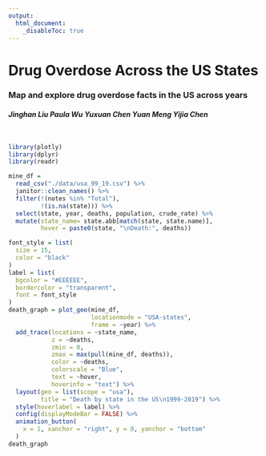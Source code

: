```yaml
---
output: 
  html_document:
    _disableToc: true
---
```

<body>
<h1>**Drug Overdose Across the US States**</h1>
<h3>Map and explore drug overdose facts in the US across years</h3>
<h4>*Jinghan Liu   Paula Wu   Yuxuan Chen   Yuan Meng   Yijia Chen*</h4>
</body>
<br>
```r
library(plotly)
library(dplyr)
library(readr)
```
```r
mine_df = 
  read_csv("./data/usa_99_19.csv") %>% 
  janitor::clean_names() %>%
  filter(!(notes %in% "Total"),
         !(is.na(state))) %>% 
  select(state, year, deaths, population, crude_rate) %>% 
  mutate(state_name= state.abb[match(state, state.name)],
         hover = paste0(state, "\nDeath:", deaths))
```

<style>
img {
  display: block;
  margin-left: auto;
  margin-right: auto;
}
</style>
```r
font_style = list(
  size = 15, 
  color = "black"
)
label = list(
  bgcolor = "#EEEEEE",
  bordercolor = "transparent",
  font = font_style
)
death_graph = plot_geo(mine_df, 
                       locationmode = "USA-states",
                       frame = ~year) %>% 
  add_trace(locations = ~state_name,
            z = ~deaths,
            zmin = 0,
            zmax = max(pull(mine_df, deaths)),
            color = ~deaths,
            colorscale = "Blue",
            text = ~hover,
            hoverinfo = "text") %>% 
  layout(geo = list(scope = "usa"),
         title = "Death by state in the US\n1999-2019") %>% 
  style(hoverlabel = label) %>% 
  config(displayModeBar = FALSE) %>% 
  animation_button(
    x = 1, xanchor = "right", y = 0, yanchor = "bottom"
  )
death_graph

```




